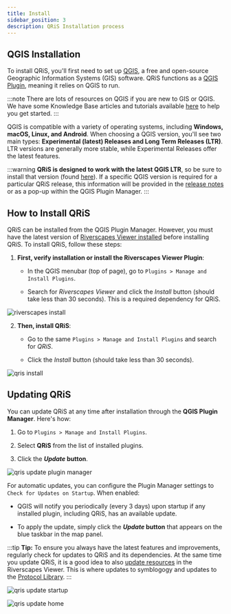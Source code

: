 ```yaml
---
title: Install
sidebar_position: 3
description: QRiS Installation process
---
```

## QGIS Installation

To install QRiS, you'll first need to set up [QGIS](https://qgis.org/), a free and open-source Geographic Information Systems (GIS) software. QRiS functions as a [QGIS Plugin](https://plugins.qgis.org/), meaning it relies on QGIS to run.

:::note
There are lots of resources on QGIS if you are new to GIS or QGIS. We have some Knowledge Base articles and tutorials available [here](https://riverscapes.freshdesk.com/support/solutions/folders/153000173894) to help you get started.
:::

QGIS is compatible with a variety of operating systems, including **Windows, macOS, Linux, and Android**. When choosing a QGIS version, you'll see two main types: **Experimental (latest) Releases and Long Term Releases (LTR)**. LTR versions are generally more stable, while Experimental Releases offer the latest features.

:::warning
**QRiS is designed to work with the latest QGIS LTR**, so be sure to install that version (found [here](https://qgis.org/download/)). If a specific QGIS version is required for a particular QRiS release, this information will be provided in the [release notes](https://github.com/Riverscapes/QRiS/releases) or as a pop-up within the QGIS Plugin Manager.
:::



## How to Install QRiS

QRiS can be installed from the QGIS Plugin Manager. However, you must have the latest version of [Riverscapes Viewer installed](https://viewer.riverscapes.net/Deploy/install-qgis#plugin-installation) before installing QRiS. To install QRiS, follow these steps: 

  1. **First, verify installation or install the Riverscapes Viewer Plugin**:

      - In the QGIS menubar (top of page), go to `Plugins > Manage and Install Plugins`. 

      - Search for *Riverscapes Viewer* and click the *Install* button (should take less than 30 seconds). This is a required dependency for QRiS.

![riverscapes install](/images/QRiS_Install_Step_1.png) 

  2. **Then, install QRiS**:

      - Go to the same `Plugins > Manage and Install Plugins` and search for *QRiS*.

      - Click the *Install* button (should take less than 30 seconds).

![qris install](/images/QRiS_Install_Step_2.png) 

## Updating QRiS

You can update QRiS at any time after installation through the **QGIS Plugin Manager**. Here's how:

  1. Go to `Plugins > Manage and Install Plugins`.

  2. Select **QRiS** from the list of installed plugins.

  3. Click the ***Update* button**.

![qris update plugin manager](/images/Update_QRiS_Plugin_1.png) 

For automatic updates, you can configure the Plugin Manager settings to `Check for Updates on Startup`. When enabled:

- QGIS will notify you periodically (every 3 days) upon startup if any installed plugin, including QRiS, has an available update.

- To apply the update, simply click the ***Update* button** that appears on the blue taskbar in the map panel.

:::tip
**Tip:** To ensure you always have the latest features and improvements, regularly check for updates to QRiS and its dependencies. At the same time you update QRiS, it is a good idea to also [update resources](https://viewer.riverscapes.net/Deploy/install-qgis#updating-resources) in the Riverscapes Viewer. This is where updates to symblogogy and updates to the [Protocol Library](technical-reference/protocol-library). 
:::

![qris update startup](/images/Update_QRiS_Plugin_2.png) 

![qris update home](/images/Update_QRiS_Home_Page.png) 
